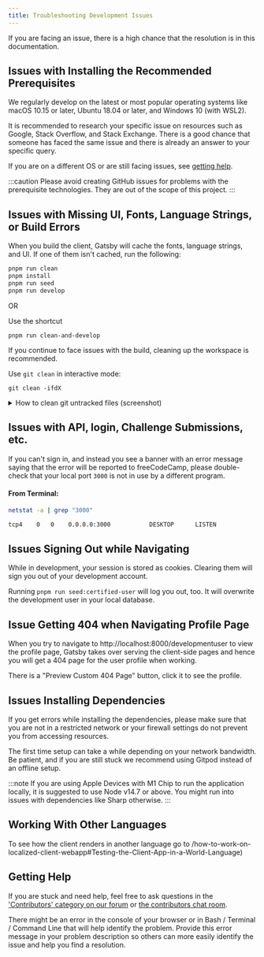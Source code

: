 ```yaml
---
title: Troubleshooting Development Issues
---
```


If you are facing an issue, there is a high chance that the resolution is in this documentation.

## Issues with Installing the Recommended Prerequisites

We regularly develop on the latest or most popular operating systems like macOS 10.15 or later, Ubuntu 18.04 or later, and Windows 10 (with WSL2).

It is recommended to research your specific issue on resources such as Google, Stack Overflow, and Stack Exchange. There is a good chance that someone has faced the same issue and there is already an answer to your specific query.

If you are on a different OS or are still facing issues, see [getting help](#getting-help).

:::caution
Please avoid creating GitHub issues for problems with the prerequisite technologies. They are out of the scope of this project.
:::

## Issues with Missing UI, Fonts, Language Strings, or Build Errors

When you build the client, Gatsby will cache the fonts, language strings, and UI. If one of them isn't cached, run the following:

```bash
pnpm run clean
pnpm install
pnpm run seed
pnpm run develop
```

OR

Use the shortcut

```
pnpm run clean-and-develop
```

If you continue to face issues with the build, cleaning up the workspace is recommended.

Use `git clean` in interactive mode:

```
git clean -ifdX
```

<details>
  <summary>How to clean git untracked files (screenshot)</summary>
  <br />
  <img
    src='/images/github/how-to-untrack.gif'
    alt='How to clean git untracked files'
  />
</details>

## Issues with API, login, Challenge Submissions, etc.

If you can't sign in, and instead you see a banner with an error message saying that the error will be reported to freeCodeCamp, please double-check that your local port `3000` is not in use by a different program.

#### **From Terminal:**

```bash
netstat -a | grep "3000"

tcp4    0   0    0.0.0.0:3000           DESKTOP      LISTEN
```

## Issues Signing Out while Navigating

While in development, your session is stored as cookies. Clearing them will sign you out of your development account.

Running `pnpm run seed:certified-user` will log you out, too. It will overwrite the development user in your local database.

## Issue Getting 404 when Navigating Profile Page

When you try to navigate to http://localhost:8000/developmentuser to view the profile page, Gatsby takes over serving the client-side pages and hence you will get a 404 page for the user profile when working.

There is a "Preview Custom 404 Page" button, click it to see the profile.

## Issues Installing Dependencies

If you get errors while installing the dependencies, please make sure that you are not in a restricted network or your firewall settings do not prevent you from accessing resources.

The first time setup can take a while depending on your network bandwidth. Be patient, and if you are still stuck we recommend using Gitpod instead of an offline setup.

:::note
If you are using Apple Devices with M1 Chip to run the application locally, it is suggested to use Node v14.7 or above. You might run into issues with dependencies like Sharp otherwise.
:::

## Working With Other Languages

To see how the client renders in another language go to /how-to-work-on-localized-client-webapp#Testing-the-Client-App-in-a-World-Language)

## Getting Help

If you are stuck and need help, feel free to ask questions in the ['Contributors' category on our forum](https://forum.freecodecamp.org/c/contributors) or [the contributors chat room](https://discord.gg/PRyKn3Vbay).

There might be an error in the console of your browser or in Bash / Terminal / Command Line that will help identify the problem. Provide this error message in your problem description so others can more easily identify the issue and help you find a resolution.
